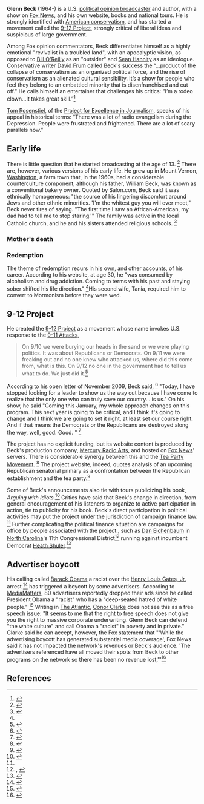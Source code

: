 {{TOC|right}}
'''Glenn Beck''' (1964-) is a U.S. [[political opinion broadcasting|political opinion broadcaster]] and author, with a show on [[Fox News]], and his own website, books and national tours. He is strongly identified with [[American conservatism]], and has started a movement called the [[9-12 Project]], strongly critical of liberal ideas and suspicious of large government.

Among Fox opinion commentators, Beck differentiates himself as a highly emotional "revivalist in a troubled land", with an apocalyptic vision, as opposed to [[Bill O'Reilly]] as an "outsider" and [[Sean Hannity]] as an ideologue. Conservative writer [[David Frum]] called  Beck's success the “...product of the collapse of conservatism as an organized political force, and the rise of conservatism as an alienated cultural sensibility. It’s a show for people who feel they belong to an embattled minority that is disenfranchised and cut off." He calls himself an entertainer that challenges his critics: "I’m a rodeo clown...It takes great skill.”<ref name=NYT2009-03-30>{{citation
 | date = 30 March 2009
 | author = Brian Stelter and Bill Carter
 | title = Fox News’s Mad, Apocalyptic, Tearful Rising Star
 | journal = [[New York Times]]
 | url = http://www.nytimes.com/2009/03/30/business/media/30beck.html?pagewanted=print}}</ref>

[[Tom Rosenstiel]], of the [[Project for Excellence in Journalism]], speaks of his appeal in historical terms: “There was a lot of radio evangelism during the Depression. People were frustrated and frightened. There are a lot of scary parallels now.” 
==Early life==
There is little question that he started broadcasting at the age of 13. <ref name=About>{{citation
 | title = About the Glenn Beck Program
 | url = http://www.glennbeck.com/content/program/about/
 | publisher = Glenn Beck Program}}</ref>  There are, however, various versions of his early life. He grew up in Mount Vernon, [[Washington]], a farm town that, in the 1960s, had a considerable counterculture component, although his father, William Beck, was known as a conventional bakery owner. Quoted by Salon.com, Beck said it was ethnically homogeneous: "the source of his lingering discomfort around Jews and other ethnic minorities. 'I'm the whitest guy you will ever meet," Beck never tires of saying. "The first time I saw an African-American, my dad had to tell me to stop staring.'" The family was active in the local Catholic church, and he and his sisters attended religious schools.  <ref name=Salon2009-09-21>{{citation | date = 21 September 2009
 | title = The making of Glenn Beck: His roots, from the alleged suicide of his mom to Top 40 radio to the birth of the morning zoo (Part 1 of 3)
 | url = http://www.salon.com/news/feature/2009/09/21/glenn_beck/index.html
 | author = Alexander Zaitchik | journal = Salon.com}}</ref>
===Mother's death===
===Redemption===
The theme of redemption recurs in his own, and other accounts, of his career. According to his website, at age 30, he "was consumed by alcoholism and drug addiction. Coming to terms with his past and staying sober shifted his life direction." <ref name=About />His second wife, Tania, required him to convert to Mormonism before they were wed.  
==9-12 Project==
{{main|9-12 Project}}
He created the [[9-12 Project]] as a movement whose name invokes U.S. response to the [[9-11 Attacks]], <blockquote>On 9/10 we were burying our heads in the sand or we were playing politics. It was about Republicans or Democrats. On 9/11 we were freaking out and no one knew who attacked us, where did this come from, what is this. On 9/12 no one in the government had to tell us what to do. We just did it.<ref name=Announce>{{citation
 | title = Glenn Beck: The 9/12 Project 				
 | author = Glenn Beck
 | journal = The Glenn Beck Program
 | date = 17 March 2009 
 | url = http://www.glennbeck.com/content/articles/article/198/22802/
}}</ref></blockquote>
According to his open letter of November 2009, Beck said, <ref name=Letter>{{citation
 | title  = 11/23: Glenn Beck Reveals The Plan in Open Letter
 | author = Glenn Beck
 | url =http://www.the912project.com/category/the-plan/
 | date = 23 November 2009
 | publisher = 9-12 Project}}</ref> "Today, I have stopped looking for a leader to show us the way out because I have come to realize that the only one who can truly save our country… is us." On his show, he said "Coming this January, my whole approach changes on this program. This next year is going to be critical, and I think it's going to change and I think we are going to set it right, at least set our course right. And if that means the Democrats or the Republicans are destroyed along the way, well, good. Good. " <ref name=Politico2009-11-21>{{citation
 | title =  Beck's plan: Rally followers, sell books
 | author = Kenneth P. Vogel
 | date = 21 November 2009 | journal = Politico 
 | url = http://dyn.politico.com/printstory.cfm?uuid=18BB9B93-18FE-70B2-A88A18A5253A4258}}</ref>

The project has no explicit funding, but its website content is produced by Beck's production company, [[Mercury Radio Arts]], and hosted on [[Fox News]]' servers. There is considerable synergy between this and the [[Tea Party Movement]]. <ref name=AP2009-09-12>{{citation
 | journal = Associated Press
 | title = Tea Party Washington D.C. PHOTOS: Conservative Protesters Rally Against Big Government
 | date = 12 September 2009
 | url = http://www.huffingtonpost.com/2009/09/12/taxpayer-march-on-washing_n_284477.html}}</ref> The project website, indeed, quotes analysis of an upcoming Republican senatorial primary as a confrontation between the Republican establishment and the tea party.<ref name=TheHill>{{citation
 | title = Republican's exit could clear the way for Tea Party vs. GOP incumbent Bennett
 | author = Aaron Blake | date = 11 November 2009 | journal = The Hill
 | url = http://thehill.com/homenews/campaign/67429-challengers-exit-could-clear-way-for-tea-party-vs-bennett}}</ref>

Some of Beck's announcements also tie with tours publicizing his book, ''Arguing with Idiots''.<ref name=Politico2009-11-20>{{citation
 | title = Beck to announce 'big plan' for 2010
 | author = Kenneth P. Vogel
 | date = 20 November 2009 | journal = Politico
 | url =http://dyn.politico.com/printstory.cfm?uuid=137C9ABE-18FE-70B2-A88E1BC3F0B684D4}}</ref> Critics have said that Beck's change in direction, from general encouragement of his listeners to organize to active participation in action, tie to publicity for his book. Beck's direct participation in political activities may put the project under the jurisdiction of campaign finance law. <ref name=Politico2009-11-21 />  Further complicating the political finance situation are campaigns for office by people associated with the project., such as [[Dan Eichenbaum]] in [[North Carolina]]'s 11th Congressional District<ref name=PRNW2009-12-09>, {{citation
 | url  = http://www.pr.com/press-release/198123
 | title = Founding Member of 9-12 Project Stands for Election to Congress
 | date = 9 December 2009
 | journal = PR.com}}</ref> running against incumbent Democrat [[Heath Shuler]].<ref name=DrDan>{{citation
 | url = http://drdan4congress.com/about/
 | title = About
 | publisher = Dr. Dan for Congress}}</ref>
==Advertiser boycott==
His calling called [[Barack Obama]] a racist over the [[Henry Louis Gates, Jr.]] arrest <ref name=Politico2009-07-28>{{citation
 | date = 28 July 2009
 | title = Fox's Beck: Obama is 'a racist'
 | author = [[Michael Calderone]] 
 | journal = Politico 
 | url= http://www.politico.com/blogs/michaelcalderone/0709/Foxs_Beck_Obama_is_a_racist.html}}</ref> has triggered a boycott by some advertisers.  According to [[MediaMatters]], 80 advertisers reportedly dropped their ads since he called President Obama a "racist" who has a "deep-seated hatred of white people." <ref name=MM2009-12-15> {{citation
 | title = So who's still advertising on on Beck? 
 | journal = [[MediaMatters]]
 | date = 15 December 2009
 | url = http://mediamatters.org/blog/200912150048}}</ref> Writing in [[The Atlantic]], [[Conor Clarke]] does not see this as a free speech issue: "It seems to me that the right to free speech does not give you the right to massive corporate underwriting. Glenn Beck can defend "the white culture" and call Obama a "racist" in poverty and in private." Clarke said he can accept, however, the Fox statement that "'While the advertising boycott has generated substantial media coverage', Fox News said it has not impacted the network's revenues or Beck's audience. 'The advertisers referenced have all moved their spots from Beck to other programs on the network so there has been no revenue lost,'"<ref name=Atlantic2009-08-25>{{citation
 | date = 25 August 2009 | author = Conor Clarke
 | title = Why Hasn't the Glenn Beck Boycott Hurt Fox News? | journal = [[The Atlantic]]
 | url = http://politics.theatlantic.com/2009/08/why_hasnt_the_glenn_beck_boycott_hurt_fox_news.php}}</ref>


==References==
{{reflist|2}}